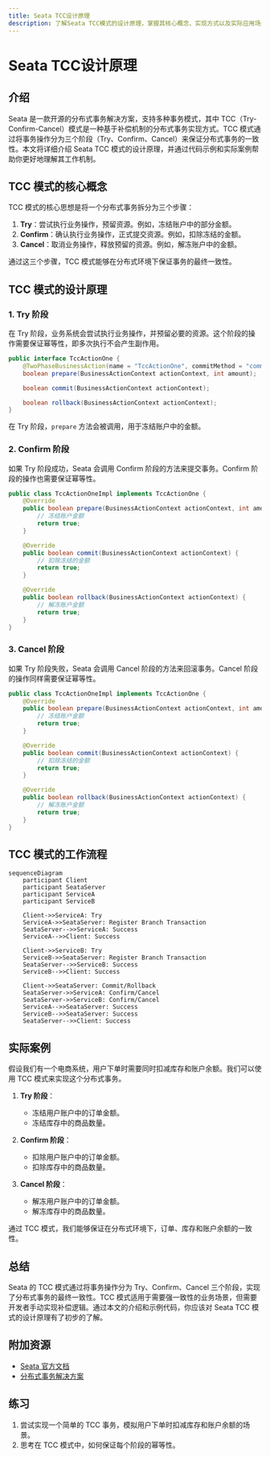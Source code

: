 ```yaml
---
title: Seata TCC设计原理
description: 了解Seata TCC模式的设计原理，掌握其核心概念、实现方式以及实际应用场景。
---
```


# Seata TCC设计原理

## 介绍

Seata 是一款开源的分布式事务解决方案，支持多种事务模式，其中 TCC（Try-Confirm-Cancel）模式是一种基于补偿机制的分布式事务实现方式。TCC 模式通过将事务操作分为三个阶段（Try、Confirm、Cancel）来保证分布式事务的一致性。本文将详细介绍 Seata TCC 模式的设计原理，并通过代码示例和实际案例帮助你更好地理解其工作机制。

## TCC 模式的核心概念

TCC 模式的核心思想是将一个分布式事务拆分为三个步骤：

1. **Try**：尝试执行业务操作，预留资源。例如，冻结账户中的部分金额。
2. **Confirm**：确认执行业务操作，正式提交资源。例如，扣除冻结的金额。
3. **Cancel**：取消业务操作，释放预留的资源。例如，解冻账户中的金额。

通过这三个步骤，TCC 模式能够在分布式环境下保证事务的最终一致性。

## TCC 模式的设计原理

### 1. Try 阶段

在 Try 阶段，业务系统会尝试执行业务操作，并预留必要的资源。这个阶段的操作需要保证幂等性，即多次执行不会产生副作用。

```java
public interface TccActionOne {
    @TwoPhaseBusinessAction(name = "TccActionOne", commitMethod = "commit", rollbackMethod = "rollback")
    boolean prepare(BusinessActionContext actionContext, int amount);

    boolean commit(BusinessActionContext actionContext);

    boolean rollback(BusinessActionContext actionContext);
}
```

在 Try 阶段，`prepare` 方法会被调用，用于冻结账户中的金额。

### 2. Confirm 阶段

如果 Try 阶段成功，Seata 会调用 Confirm 阶段的方法来提交事务。Confirm 阶段的操作也需要保证幂等性。

```java
public class TccActionOneImpl implements TccActionOne {
    @Override
    public boolean prepare(BusinessActionContext actionContext, int amount) {
        // 冻结账户金额
        return true;
    }

    @Override
    public boolean commit(BusinessActionContext actionContext) {
        // 扣除冻结的金额
        return true;
    }

    @Override
    public boolean rollback(BusinessActionContext actionContext) {
        // 解冻账户金额
        return true;
    }
}
```

### 3. Cancel 阶段

如果 Try 阶段失败，Seata 会调用 Cancel 阶段的方法来回滚事务。Cancel 阶段的操作同样需要保证幂等性。

```java
public class TccActionOneImpl implements TccActionOne {
    @Override
    public boolean prepare(BusinessActionContext actionContext, int amount) {
        // 冻结账户金额
        return true;
    }

    @Override
    public boolean commit(BusinessActionContext actionContext) {
        // 扣除冻结的金额
        return true;
    }

    @Override
    public boolean rollback(BusinessActionContext actionContext) {
        // 解冻账户金额
        return true;
    }
}
```

## TCC 模式的工作流程

```mermaid
sequenceDiagram
    participant Client
    participant SeataServer
    participant ServiceA
    participant ServiceB

    Client->>ServiceA: Try
    ServiceA->>SeataServer: Register Branch Transaction
    SeataServer-->>ServiceA: Success
    ServiceA-->>Client: Success

    Client->>ServiceB: Try
    ServiceB->>SeataServer: Register Branch Transaction
    SeataServer-->>ServiceB: Success
    ServiceB-->>Client: Success

    Client->>SeataServer: Commit/Rollback
    SeataServer->>ServiceA: Confirm/Cancel
    SeataServer->>ServiceB: Confirm/Cancel
    ServiceA-->>SeataServer: Success
    ServiceB-->>SeataServer: Success
    SeataServer-->>Client: Success
```

## 实际案例

假设我们有一个电商系统，用户下单时需要同时扣减库存和账户余额。我们可以使用 TCC 模式来实现这个分布式事务。

1. **Try 阶段**：
   - 冻结用户账户中的订单金额。
   - 冻结库存中的商品数量。

2. **Confirm 阶段**：
   - 扣除用户账户中的订单金额。
   - 扣除库存中的商品数量。

3. **Cancel 阶段**：
   - 解冻用户账户中的订单金额。
   - 解冻库存中的商品数量。

通过 TCC 模式，我们能够保证在分布式环境下，订单、库存和账户余额的一致性。

## 总结

Seata 的 TCC 模式通过将事务操作分为 Try、Confirm、Cancel 三个阶段，实现了分布式事务的最终一致性。TCC 模式适用于需要强一致性的业务场景，但需要开发者手动实现补偿逻辑。通过本文的介绍和示例代码，你应该对 Seata TCC 模式的设计原理有了初步的了解。

## 附加资源

- [Seata 官方文档](https://seata.io/zh-cn/docs/overview/what-is-seata.html)
- [分布式事务解决方案](https://dubbo.apache.org/zh/docs/advanced/distributed-transaction/)

## 练习

1. 尝试实现一个简单的 TCC 事务，模拟用户下单时扣减库存和账户余额的场景。
2. 思考在 TCC 模式中，如何保证每个阶段的幂等性。